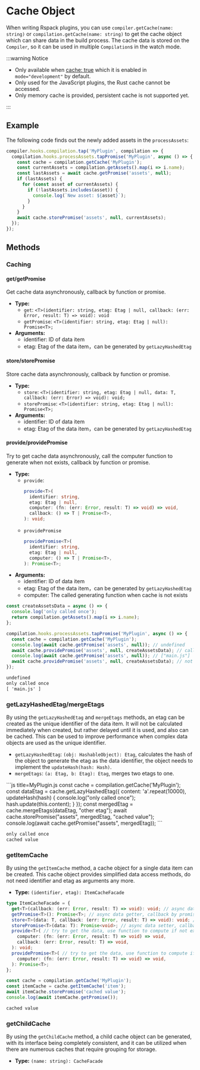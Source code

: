 
# Cache Object

When writing Rspack plugins, you can use `compiler.getCache(name: string)` or `compilation.getCache(name: string)` to get the cache object which can share data in the build process. The cache data is stored on the `Compiler`, so it can be used in multiple `Compilation`s in the watch mode.

:::warning Notice

- Only available when [cache: true](/config/cache) which it is enabled in `mode="development"` by default.
- Only used for the JavaScript plugins, the Rust cache cannot be accessed.
- Only memory cache is provided, persistent cache is not supported yet.

:::

## Example

The following code finds out the newly added assets in the `processAssets`:

```js
compiler.hooks.compilation.tap('MyPlugin', compilation => {
  compilation.hooks.processAssets.tapPromise('MyPlugin', async () => {
    const cache = compilation.getCache('MyPlugin');
    const currentAssets = compilation.getAssets().map(i => i.name);
    const lastAssets = await cache.getPromise('assets', null);
    if (lastAssets) {
      for (const asset of currentAssets) {
        if (!lastAssets.includes(asset)) {
          console.log(`New asset: ${asset}`);
        }
      }
    }
    await cache.storePromise('assets', null, currentAssets);
  });
});
```

## Methods

### Caching

#### get/getPromise

Get cache data asynchronously, callback by function or promise.

- **Type:**
  - `get`: `<T>(identifier: string, etag: Etag | null, callback: (err: Error, result: T) => void): void`
  - `getPromise`: `<T>(identifier: string, etag: Etag | null): Promise<T>;`
- **Arguments:**
  - identifier: ID of data item
  - etag: Etag of the data item，can be generated by `getLazyHashedEtag`

#### store/storePromise

Store cache data asynchronously, callback by function or promise.

- **Type:**
  - `store`: `<T>(identifier: string, etag: Etag | null, data: T, callback: (err: Error) => void): void;`
  - `storePromise`: `<T>(identifier: string, etag: Etag | null): Promise<T>;`
- **Arguments:**
  - identifier: ID of data item
  - etag: Etag of the data item，can be generated by `getLazyHashedEtag`

#### provide/providePromise

Try to get cache data asynchronously, call the computer function to generate when not exists, callback by function or promise.

- **Type:**
  - `provide`:
    ```ts
    provide<T>(
      identifier: string,
      etag: Etag | null,
      computer: (fn: (err: Error, result: T) => void) => void,
      callback: () => T | Promise<T>,
    ): void;
    ```
  - `providePromise`
    ```ts
    providePromise<T>(
      identifier: string,
      etag: Etag | null,
      computer: () => T | Promise<T>,
    ): Promise<T>;
    ```
- **Arguments:**
  - identifier: ID of data item
  - etag: Etag of the data item，can be generated by `getLazyHashedEtag`
  - computer: The called generating function when cache is not exists

<Columns>

```js title=MyPlugin.js
const createAssetsData = async () => {
  console.log('only called once');
  return compilation.getAssets().map(i => i.name);
};

compilation.hooks.processAssets.tapPromise('MyPlugin', async () => {
  const cache = compilation.getCache('MyPlugin');
  console.log(await cache.getPromise('assets', null)); // undefined
  await cache.providePromise('assets', null, createAssetsData); // call createAssetsData
  console.log(await cache.getPromise('assets', null)); // ["main.js"]
  await cache.providePromise('assets', null, createAssetsData); // not call
});
```

```txt title=Output
undefined
only called once
[ 'main.js' ]
```

</Columns>

### getLazyHashedEtag/mergeEtags

By using the `getLazyHashedEtag` and `mergeEtags` methods, an etag can be created as the unique identifier of the data item. It will not be calculated immediately when created, but rather delayed until it is used, and also can be cached. This can be used to improve performance when complex data objects are used as the unique identifier.

- `getLazyHashedEtag`: `(obj: HashableObject): Etag`, calculates the hash of the object to generate the etag as the data identifier, the object needs to implement the `updateHash(hash: Hash)`.
- `mergeEtags`: `(a: Etag, b: Etag): Etag`, merges two etags to one.

<Columns>
```js title=MyPlugin.js
const cache = compilation.getCache('MyPlugin');
const dataEtag = cache.getLazyHashedEtag({
  content: 'a'.repeat(10000),
  updateHash(hash) {
    console.log("only called once");
    hash.update(this.content);
  }
});
const mergedEtag = cache.mergeEtags(dataEtag, "other etag");
await cache.storePromise("assets", mergedEtag, "cached value");
console.log(await cache.getPromise("assets", mergedEtag));
```

```txt title=Output
only called once
cached value
```

</Columns>

### getItemCache

By using the `getItemCache` method, a cache object for a single data item can be created. This cache object provides simplified data access methods, do not need identifier and etag as arguments any more.

- **Type:** `(identifier, etag): ItemCacheFacade`

```ts
type ItemCacheFacade = {
  get<T>(callback: (err: Error, result: T) => void): void; // async data getter, callback by function
  getPromise<T>(): Promise<T>; // async data getter, callback by promise
  store<T>(data: T, callback: (err: Error, result: T) => void): void; // async data setter, callback by function
  storePromise<T>(data: T): Promise<void>; // async data setter, callback by promise
  provide<T>( // try to get the data, use function to compute if not exists, callback by function
    computer: (fn: (err: Error, result: T) => void) => void,
    callback: (err: Error, result: T) => void,
  ): void;
  providePromise<T>( // try to get the data, use function to compute if not exists, callback by promise
    computer: (fn: (err: Error, result: T) => void) => void,
  ): Promise<T>;
};
```

<Columns>

```js title=MyPlugin.js
const cache = compilation.getCache('MyPlugin');
const itemCache = cache.getItemCache('item');
await itemCache.storePromise('cached value');
console.log(await itemCache.getPromise());
```

```txt title=Output
cached value
```

</Columns>

### getChildCache

By using the `getChildCache` method, a child cache object can be generated, with its interface being completely consistent, and it can be utilized when there are numerous caches that require grouping for storage.

- **Type:** `(name: string): CacheFacade`
